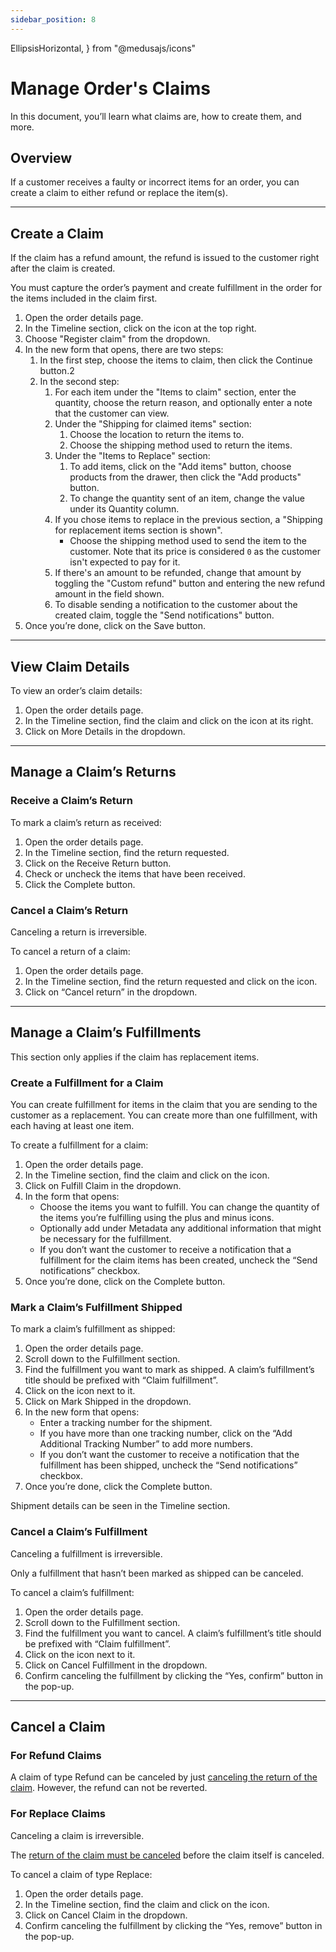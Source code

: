 ```yaml
---
sidebar_position: 8
---
```


  EllipsisHorizontal, 
} from "@medusajs/icons"

# Manage Order's Claims

In this document, you’ll learn what claims are, how to create them, and more.

## Overview

If a customer receives a faulty or incorrect items for an order, you can create a claim to either refund or replace the item(s).

---

## Create a Claim

<Note type="warning">

If the claim has a refund amount, the refund is issued to the customer right after the claim is created.

</Note>

<Note type="check">

You must capture the order’s payment and create fulfillment in the order for the items included in the claim first.

</Note>

<!-- TODO check steps for correctness -->

1. Open the order details page.
2. In the Timeline section, click on the <InlineIcon Icon={EllipsisHorizontal} alt="three dots" /> icon at the top right.
3. Choose "Register claim" from the dropdown.
4. In the new form that opens, there are two steps:
    1. In the first step, choose the items to claim, then click the Continue button.2
    2. In the second step:
        1. For each item under the "Items to claim" section, enter the quantity, choose the return reason, and optionally enter a note that the customer can view.
        2. Under the "Shipping for claimed items" section:
            1. Choose the location to return the items to.
            2. Choose the shipping method used to return the items.
        3. Under the "Items to Replace" section:
            1. To add items, click on the "Add items" button, choose products from the drawer, then click the "Add products" button.
            2. To change the quantity sent of an item, change the value under its Quantity column.
        4. If you chose items to replace in the previous section, a "Shipping for replacement items section is shown".
            - Choose the shipping method used to send the item to the customer. Note that its price is considered `0` as the customer isn't expected to pay for it.
        5. If there's an amount to be refunded, change that amount by toggling the "Custom refund" button and entering the new refund amount in the field shown.
        6. To disable sending a notification to the customer about the created claim, toggle the "Send notifications" button.
5. Once you’re done, click on the Save button.

---

## View Claim Details

<!-- TODO check steps for correctness -->

To view an order’s claim details:

1. Open the order details page.
2. In the Timeline section, find the claim and click on the <InlineIcon Icon={EllipsisHorizontal} alt="three dots" /> icon at its right.
3. Click on More Details in the dropdown.

---

## Manage a Claim’s Returns

<!-- TODO check steps for correctness -->

### Receive a Claim’s Return

To mark a claim’s return as received:

1. Open the order details page.
2. In the Timeline section, find the return requested.
3. Click on the Receive Return button.
4. Check or uncheck the items that have been received.
5. Click the Complete button.

### Cancel a Claim’s Return

<!-- TODO check steps for correctness -->

<Note type="warning">

Canceling a return is irreversible.

</Note>

To cancel a return of a claim:

1. Open the order details page.
2. In the Timeline section, find the return requested and click on the <InlineIcon Icon={EllipsisHorizontal} alt="three dots" /> icon.
3. Click on “Cancel return” in the dropdown.

---

## Manage a Claim’s Fulfillments

<Note type="warning">

This section only applies if the claim has replacement items.

</Note>

### Create a Fulfillment for a Claim

<!-- TODO check steps for correctness -->

You can create fulfillment for items in the claim that you are sending to the customer as a replacement. You can create more than one fulfillment, with each having at least one item.

To create a fulfillment for a claim:

1. Open the order details page.
2. In the Timeline section, find the claim and click on the <InlineIcon Icon={EllipsisHorizontal} alt="three dots" /> icon.
3. Click on Fulfill Claim in the dropdown.
4. In the form that opens:
    - Choose the items you want to fulfill. You can change the quantity of the items you’re fulfilling using the plus and minus icons.
    - Optionally add under Metadata any additional information that might be necessary for the fulfillment.
    - If you don’t want the customer to receive a notification that a fulfillment for the claim items has been created, uncheck the “Send notifications” checkbox.
5. Once you’re done, click on the Complete button.

### Mark a Claim’s Fulfillment Shipped

<!-- TODO check steps for correctness -->

To mark a claim’s fulfillment as shipped:

1. Open the order details page.
2. Scroll down to the Fulfillment section.
3. Find the fulfillment you want to mark as shipped. A claim’s fulfillment’s title should be prefixed with “Claim fulfillment”.
4. Click on the <InlineIcon Icon={EllipsisHorizontal} alt="three dots" /> icon next to it.
5. Click on Mark Shipped in the dropdown.
6. In the new form that opens:
    - Enter a tracking number for the shipment.
    - If you have more than one tracking number, click on the “Add Additional Tracking Number” to add more numbers.
    - If you don’t want the customer to receive a notification that the fulfillment has been shipped, uncheck the “Send notifications” checkbox.
7. Once you’re done, click the Complete button.

Shipment details can be seen in the Timeline section.

### Cancel a Claim’s Fulfillment

<Note type="warning">

Canceling a fulfillment is irreversible.

</Note>

<Note type="check">

Only a fulfillment that hasn’t been marked as shipped can be canceled.

</Note>

<!-- TODO check steps for correctness -->

To cancel a claim’s fulfillment:

1. Open the order details page.
2. Scroll down to the Fulfillment section.
3. Find the fulfillment you want to cancel. A claim’s fulfillment’s title should be prefixed with “Claim fulfillment”.
4. Click on the <InlineIcon Icon={EllipsisHorizontal} alt="three dots" /> icon next to it.
5. Click on Cancel Fulfillment in the dropdown.
6. Confirm canceling the fulfillment by clicking the “Yes, confirm” button in the pop-up.

---

## Cancel a Claim

<!-- TODO check info for correctness -->

### For Refund Claims

A claim of type Refund can be canceled by just [canceling the return of the claim](#cancel-a-claims-return). However, the refund can not be reverted.

### For Replace Claims

<Note type="warning">

Canceling a claim is irreversible.

</Note>

<Note type="check">

The [return of the claim must be canceled](#cancel-a-claims-return) before the claim itself is canceled.

</Note>

To cancel a claim of type Replace:

1. Open the order details page.
2. In the Timeline section, find the claim and click on the <InlineIcon Icon={EllipsisHorizontal} alt="three dots" /> icon.
3. Click on Cancel Claim in the dropdown.
4. Confirm canceling the fulfillment by clicking the “Yes, remove” button in the pop-up.

